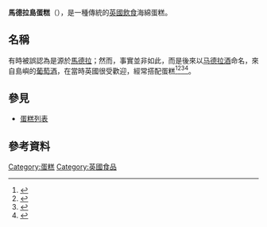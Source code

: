 {{多個問題|
{{Expand|time=2017-06-07T05:38:00+00:00}}
{{expert}}
}}
{{Infobox prepared food
| name             = 馬德拉島蛋糕
| image            = Cherry madeira cake.jpg
| caption          = 馬德拉島蛋糕搭配[[新鮮奶油|新鮮奶油]]和[[茶|茶]]
| country          = {{GBR}}
| course           = 茶、[[早餐|早餐]]
| type             = [[海綿蛋糕|海綿蛋糕]]
}}
'''馬德拉島蛋糕'''（{{lang-en|Madeira cake}}），是一種傳統的[[英國飲食|英國飲食]]海綿蛋糕。

== 名稱 ==
有時被誤認為是源於[[馬德拉|馬德拉]]；然而，事實並非如此，而是後來以[[马德拉酒|马德拉酒]]命名，來自島嶼的[[葡萄酒|葡萄酒]]，在當時英國很受歡迎，經常搭配蛋糕<ref name=chef>{{cite book|title=The Pastry Chef's Companion: A Comprehensive Resource Guide for the Baking and Pastry Professional|url=https://archive.org/details/pastrychefscompa00rins|first1=Glenn|last1=Rinsky|first2=Laura|last2=Halpin Rinsky|publisher=John Wiley and Sons|year=2008|isbn=978-0-470-00955-0|page=[https://archive.org/details/pastrychefscompa00rins/page/n179 170]}}</ref><ref>{{cite book|title=The Essential Baking Cookbook|publisher=Murdoch Books|year=2005|isbn=978-1-74045-542-8|page=59}}</ref><ref>{{cite news|title=A slice and a sip|work=The Record (Bergen County)|location=Woodland Park|date=1997-03-05|first=Patricia|last=Mack}}</ref><ref>{{cite news|title=Paradise island|work=Chester Chronicle|location=Chester|date=2011-03-10|first=Debbie|last=Murray}}</ref>。

== 參見 ==
*[[蛋糕列表|蛋糕列表]]

== 參考資料 ==
{{reflist}}
{{蛋糕}}

{{Dessert-stub}}

[[Category:蛋糕|Category:蛋糕]]
[[Category:英國食品|Category:英國食品]]